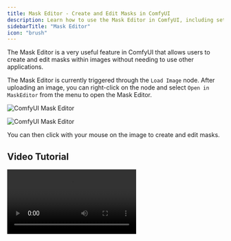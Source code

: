 ```yaml
---
title: Mask Editor - Create and Edit Masks in ComfyUI
description: Learn how to use the Mask Editor in ComfyUI, including settings and usage instructions
sidebarTitle: "Mask Editor"
icon: "brush"
---
```


The Mask Editor is a very useful feature in ComfyUI that allows users to create and edit masks within images without needing to use other applications.

The Mask Editor is currently triggered through the `Load Image` node. After uploading an image, you can right-click on the node and select `Open in MaskEditor` from the menu to open the Mask Editor.

![ComfyUI Mask Editor](/images/interface/maskeditor/maskeditor.jpg)

![ComfyUI Mask Editor](/images/interface/maskeditor/maskeditor_ui.jpg)

You can then click with your mouse on the image to create and edit masks.

## Video Tutorial

<video controls>
  <source src="/images/interface/maskeditor/maskeditor.mp4" type="video/mp4"/>
  Your browser does not support the video tag.
</video>
